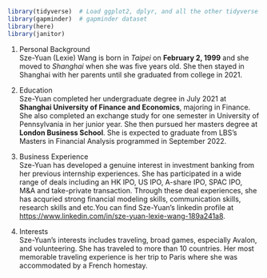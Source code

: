 
```r
library(tidyverse)  # Load ggplot2, dplyr, and all the other tidyverse packages
library(gapminder)  # gapminder dataset
library(here)
library(janitor)
```

1. Personal Background\
Sze-Yuan (Lexie) Wang is born in *Taipei* on **February 2, 1999** and she moved to *Shanghai* when she was five years old. She then stayed in Shanghai with her parents until she graduated from college in 2021.

2. Education\
Sze-Yuan completed her undergraduate degree in July 2021 at **Shanghai University of Finance and Economics**, majoring in Finance. She also completed an exchange study for one semester in University of Pennsylvania in her junior year. She then pursued her masters degree at **London Business School**. She is expected to graduate from LBS's Masters in Financial Analysis programmed in September 2022.

3. Business Experience\
Sze-Yuan has developed a genuine interest in investment banking from her previous internship experiences. She has participated in a wide range of deals including an HK IPO, US IPO, A-share IPO, SPAC IPO, M&A and take-private transaction. Through these deal experiences, she has acquried strong financial modeling skills, communication skills, research skills and etc.You can find Sze-Yuan's linkedin profile at <https://www.linkedin.com/in/sze-yuan-lexie-wang-189a241a8>.

4. Interests\
Sze-Yuan's interests includes traveling, broad games, especially Avalon, and volunteering. She has traveled to more than 10 countries. Her most memorable traveling experience is her trip to Paris where she was accommodated by a French homestay. 

